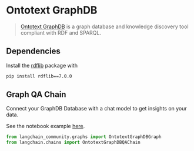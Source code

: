 # Ontotext GraphDB

>[Ontotext GraphDB](https://graphdb.ontotext.com/) is a graph database and knowledge discovery tool compliant with RDF and SPARQL.

## Dependencies

Install the [rdflib](https://github.com/RDFLib/rdflib) package with
```bash
pip install rdflib==7.0.0
```

## Graph QA Chain

Connect your GraphDB Database with a chat model to get insights on your data.

See the notebook example [here](/docs/integrations/graphs/ontotext).

```python
from langchain_community.graphs import OntotextGraphDBGraph
from langchain.chains import OntotextGraphDBQAChain
```
